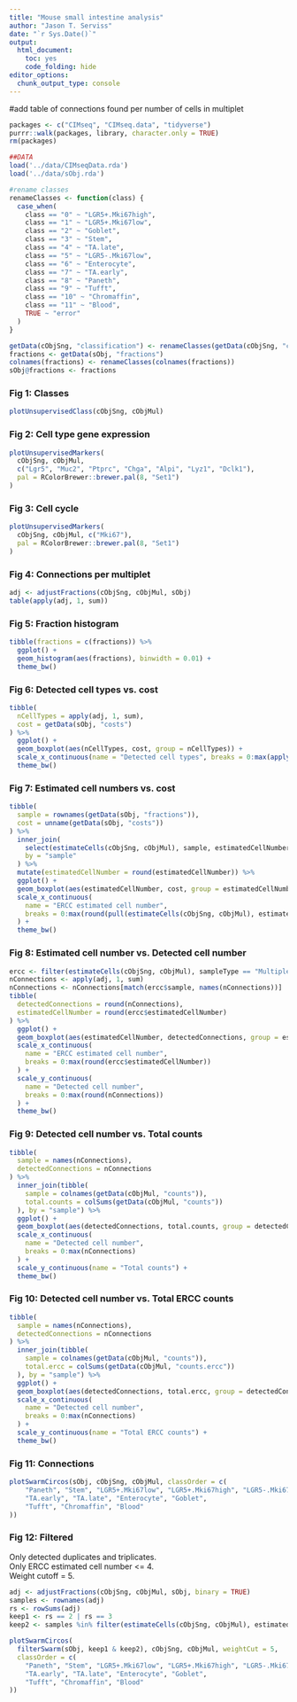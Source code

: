 ```yaml
---
title: "Mouse small intestine analysis"
author: "Jason T. Serviss"
date: "`r Sys.Date()`"
output:
  html_document:
    toc: yes
    code_folding: hide
editor_options: 
  chunk_output_type: console
---
```


#add table of connections found per number of cells in multiplet

```r
packages <- c("CIMseq", "CIMseq.data", "tidyverse")
purrr::walk(packages, library, character.only = TRUE)
rm(packages)

##DATA
load('../data/CIMseqData.rda')
load('../data/sObj.rda')
```

```r
#rename classes
renameClasses <- function(class) {
  case_when(
    class == "0" ~ "LGR5+.Mki67high",
    class == "1" ~ "LGR5+.Mki67low",
    class == "2" ~ "Goblet",
    class == "3" ~ "Stem",
    class == "4" ~ "TA.late",
    class == "5" ~ "LGR5-.Mki67low",
    class == "6" ~ "Enterocyte",
    class == "7" ~ "TA.early",
    class == "8" ~ "Paneth",
    class == "9" ~ "Tufft",
    class == "10" ~ "Chromaffin",
    class == "11" ~ "Blood",
    TRUE ~ "error"
  )
}

getData(cObjSng, "classification") <- renameClasses(getData(cObjSng, "classification"))
fractions <- getData(sObj, "fractions")
colnames(fractions) <- renameClasses(colnames(fractions))
sObj@fractions <- fractions
```

### Fig 1: Classes
```r
plotUnsupervisedClass(cObjSng, cObjMul)
```

### Fig 2: Cell type gene expression
```r
plotUnsupervisedMarkers(
  cObjSng, cObjMul,
  c("Lgr5", "Muc2", "Ptprc", "Chga", "Alpi", "Lyz1", "Dclk1"),
  pal = RColorBrewer::brewer.pal(8, "Set1")
)
```

### Fig 3: Cell cycle
```r
plotUnsupervisedMarkers(
  cObjSng, cObjMul, c("Mki67"),
  pal = RColorBrewer::brewer.pal(8, "Set1")
)
```

### Fig 4: Connections per multiplet
```r
adj <- adjustFractions(cObjSng, cObjMul, sObj)
table(apply(adj, 1, sum))
```

### Fig 5: Fraction histogram
```r
tibble(fractions = c(fractions)) %>%
  ggplot() +
  geom_histogram(aes(fractions), binwidth = 0.01) +
  theme_bw()
```

### Fig 6: Detected cell types vs. cost
```r
tibble(
  nCellTypes = apply(adj, 1, sum),
  cost = getData(sObj, "costs")
) %>%
  ggplot() +
  geom_boxplot(aes(nCellTypes, cost, group = nCellTypes)) +
  scale_x_continuous(name = "Detected cell types", breaks = 0:max(apply(adj, 1, sum))) +
  theme_bw()
```

### Fig 7: Estimated cell numbers vs. cost
```r
tibble(
  sample = rownames(getData(sObj, "fractions")),
  cost = unname(getData(sObj, "costs"))
) %>%
  inner_join(
    select(estimateCells(cObjSng, cObjMul), sample, estimatedCellNumber), 
    by = "sample"
  ) %>%
  mutate(estimatedCellNumber = round(estimatedCellNumber)) %>%
  ggplot() +
  geom_boxplot(aes(estimatedCellNumber, cost, group = estimatedCellNumber)) +
  scale_x_continuous(
    name = "ERCC estimated cell number", 
    breaks = 0:max(round(pull(estimateCells(cObjSng, cObjMul), estimatedCellNumber)))
  ) +
  theme_bw()
```

### Fig 8: Estimated cell number vs. Detected cell number
```r
ercc <- filter(estimateCells(cObjSng, cObjMul), sampleType == "Multiplet")
nConnections <- apply(adj, 1, sum)
nConnections <- nConnections[match(ercc$sample, names(nConnections))]
tibble(
  detectedConnections = round(nConnections),
  estimatedCellNumber = round(ercc$estimatedCellNumber)
) %>%
  ggplot() +
  geom_boxplot(aes(estimatedCellNumber, detectedConnections, group = estimatedCellNumber)) +
  scale_x_continuous(
    name = "ERCC estimated cell number", 
    breaks = 0:max(round(ercc$estimatedCellNumber))
  ) +
  scale_y_continuous(
    name = "Detected cell number",
    breaks = 0:max(round(nConnections))
  ) +
  theme_bw()
```

### Fig 9: Detected cell number vs. Total counts
```r
tibble(
  sample = names(nConnections),
  detectedConnections = nConnections
) %>%
  inner_join(tibble(
    sample = colnames(getData(cObjMul, "counts")),
    total.counts = colSums(getData(cObjMul, "counts"))
  ), by = "sample") %>%
  ggplot() +
  geom_boxplot(aes(detectedConnections, total.counts, group = detectedConnections)) +
  scale_x_continuous(
    name = "Detected cell number", 
    breaks = 0:max(nConnections)
  ) +
  scale_y_continuous(name = "Total counts") +
  theme_bw()
```

### Fig 10: Detected cell number vs. Total ERCC counts
```r
tibble(
  sample = names(nConnections),
  detectedConnections = nConnections
) %>%
  inner_join(tibble(
    sample = colnames(getData(cObjMul, "counts")),
    total.ercc = colSums(getData(cObjMul, "counts.ercc"))
  ), by = "sample") %>%
  ggplot() +
  geom_boxplot(aes(detectedConnections, total.ercc, group = detectedConnections)) +
  scale_x_continuous(
    name = "Detected cell number", 
    breaks = 0:max(nConnections)
  ) +
  scale_y_continuous(name = "Total ERCC counts") +
  theme_bw()
```

### Fig 11: Connections
```r
plotSwarmCircos(sObj, cObjSng, cObjMul, classOrder = c(
    "Paneth", "Stem", "LGR5+.Mki67low", "LGR5+.Mki67high", "LGR5-.Mki67low",
    "TA.early", "TA.late", "Enterocyte", "Goblet", 
    "Tufft", "Chromaffin", "Blood"
))
```

### Fig 12: Filtered

Only detected duplicates and triplicates.  
Only ERCC estimated cell number <= 4.  
Weight cutoff = 5.

```r
adj <- adjustFractions(cObjSng, cObjMul, sObj, binary = TRUE)
samples <- rownames(adj)
rs <- rowSums(adj)
keep1 <- rs == 2 | rs == 3
keep2 <- samples %in% filter(estimateCells(cObjSng, cObjMul), estimatedCellNumber <= 4)$sample

plotSwarmCircos(
  filterSwarm(sObj, keep1 & keep2), cObjSng, cObjMul, weightCut = 5, 
  classOrder = c(
    "Paneth", "Stem", "LGR5+.Mki67low", "LGR5+.Mki67high", "LGR5-.Mki67low",
    "TA.early", "TA.late", "Enterocyte", "Goblet", 
    "Tufft", "Chromaffin", "Blood"
))
```

